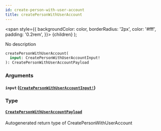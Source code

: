 ```yaml
---
id: create-person-with-user-account
title: createPersonWithUserAccount
---
```


<span
style={{
      backgroundColor: color,
      borderRadius: '2px',
      color: '#fff',
      padding: '0.2rem',
    }}>
{children}
</span>
);

No description

```graphql
createPersonWithUserAccount(
  input: CreatePersonWithUserAccountInput!
): CreatePersonWithUserAccountPayload

```

### Arguments

#### `input` ([`CreatePersonWithUserAccountInput!`](/docs/api/inputs/create-person-with-user-account-input))

### Type

#### [`CreatePersonWithUserAccountPayload`](/docs/api/objects/create-person-with-user-account-payload)

Autogenerated return type of CreatePersonWithUserAccount
